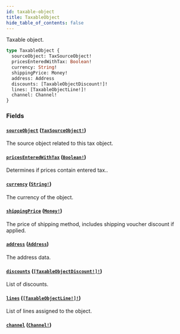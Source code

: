 ```yaml
---
id: taxable-object
title: TaxableObject
hide_table_of_contents: false
---
```


Taxable object.

```graphql
type TaxableObject {
  sourceObject: TaxSourceObject!
  pricesEnteredWithTax: Boolean!
  currency: String!
  shippingPrice: Money!
  address: Address
  discounts: [TaxableObjectDiscount!]!
  lines: [TaxableObjectLine!]!
  channel: Channel!
}
```

### Fields

#### [`sourceObject`](#) ([`TaxSourceObject!`](../../../developer/api-reference/unions/tax-source-object))

The source object related to this tax object.

#### [`pricesEnteredWithTax`](#) ([`Boolean!`](../../../developer/api-reference/scalars/boolean))

Determines if prices contain entered tax..

#### [`currency`](#) ([`String!`](../../../developer/api-reference/scalars/string))

The currency of the object.

#### [`shippingPrice`](#) ([`Money!`](../../../developer/api-reference/objects/money))

The price of shipping method, includes shipping voucher discount if applied.

#### [`address`](#) ([`Address`](../../../developer/api-reference/objects/address))

The address data.

#### [`discounts`](#) ([`[TaxableObjectDiscount!]!`](../../../developer/api-reference/objects/taxable-object-discount))

List of discounts.

#### [`lines`](#) ([`[TaxableObjectLine!]!`](../../../developer/api-reference/objects/taxable-object-line))

List of lines assigned to the object.

#### [`channel`](#) ([`Channel!`](../../../developer/api-reference/objects/channel))
